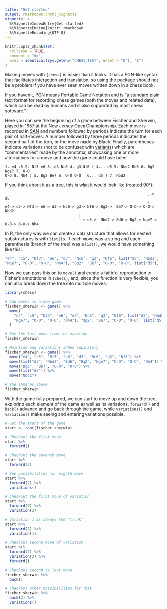 ```yaml
---
title: "Get started"
output: rmarkdown::html_vignette
vignette: >
  %\VignetteIndexEntry{Get started}
  %\VignetteEngine{knitr::rmarkdown}
  %\VignetteEncoding{UTF-8}
---
```


```r
knitr::opts_chunk$set(
  collapse = TRUE,
  comment = "#>",
  eval = identical(Sys.getenv("CHESS_TEST", unset = "0"), "1")
)
```

Making moves with `{chess}` is easier than it looks. It has a PGN-like syntax
that facilitates interaction and translation, so using the package should not
be a problem if you have ever seen moves written down in a chess book.

If you haven't, [PGN](https://en.wikipedia.org/wiki/Portable_Game_Notation)
means Portable Game Notation and is "a standard plain text format for recording
chess games (both the moves and related data), which can be read by humans and
is also supported by most chess software."

Here you can see the beginning of a game between Fischer and Sherwin, played in
1957 at the New Jersey Open Championship. Each move is recorded in
[SAN](https://en.wikipedia.org/wiki/Algebraic_chess_notation) and numbers
followed by periods indicate the turn for each pair of half-moves. A number
followed by three periods indicates the second half of the turn, or the move
made by Black. Finally, parentheses indicate variations (not to be confused
with [variants](https://en.wikipedia.org/wiki/Chess_variants)) which are
"commentaries" made by the annotator, showcasing one or more alternatives for a
move and how the game could have been.

```
1. e4 c5 2. Nf3 e6 3. d3 Nc6 4. g3 Nf6 ( 4... d5 5. Nbd2 Bd6 6. Bg2 Nge7 7. O-O
O-O 8. Nh4 ) 5. Bg2 Be7 6. O-O O-O ( 6... d5 ) 7. Nbd2
```

If you think about it as a tree, this is what it would look like (rotated 90°):

```
                                                                ,->  d5
                                                                |
e4-> c5-> Nf3-> e6-> d3-> Nc6-> g3-> Nf6-> Bg2->  Be7-> O-O-> O-O->  Nbd2
                                 |
                                 `-> d5->  Nbd2-> Bd6-> Bg2-> Nge7-> O-O-> O-O-> Nh4
```

In R, the only way we can create a data structure that allows for nested
substructures is with `list()`s. If each move was a string and each parenthesis
(branch of the tree) was a `list()`, we would have something like this:

```r
"e4", "c5", "Nf3", "e6", "d3", "Nc6", "g3", "Nf6", list("d5", "Nbd2", "Bd6", "Bg2",
"Nge7", "O-O", "O-O", "Nh4"), "Bg2", "Be7", "O-O", "O-O", list("d5"), "Nbd2"
```

Now we can pass this on to `move()` and create a faithful reproduction to
Fisher's annotations in `{chess}`, and, since the function is very flexible, you
can also break down the tree into multiple moves:

```r
library(chess)

# Add moves to a new game
fischer_sherwin <- game() %>%
  move(
    "e4", "c5", "Nf3", "e6", "d3", "Nc6", "g3", "Nf6", list("d5", "Nbd2", "Bd6", "Bg2",
    "Nge7", "O-O", "O-O", "Nh4"), "Bg2", "Be7", "O-O", "O-O", list("d5"), "Nbd2"
  )

# See the last move from the mainline
fischer_sherwin

# Mainline and variations added separately
fischer_sherwin <- game() %>%
  move("e4", "c5", "Nf3", "e6", "d3", "Nc6", "g3", "Nf6") %>%
  move(list("d5", "Nbd2", "Bd6", "Bg2", "Nge7", "O-O", "O-O", "Nh4")) %>%
  move("Bg2", "Be7", "O-O", "O-O") %>%
  move(list("d5")) %>%
  move("Nbd2")

# The same as above
fischer_sherwin
```

With the game fully prepared, we can start to move up and down the tree,
exploring each element of the game as well as its variations. `forward()` and
`back()` advance and go back through the game, while `variations()` and
`variation()` make seeing and entering variations possible.

```r
# Get the start of the game
start <- root(fischer_sherwin)

# Checkout the first move
start %>%
  forward()

# Checkout the seventh move
start %>%
  forward(7)

# See possibilities for eighth move
start %>%
  forward(7) %>%
  variations()

# Checkout the first move of variation
start %>%
  forward(7) %>%
  variation(2)

# Variation 1 is always the "trunk"
start %>%
  forward(7) %>%
  variation(1)

# Checkout second move of variation
start %>%
  forward(7) %>%
  variation(2) %>%
  forward()

# Checkout second to last move
fischer_sherwin %>%
  back()

# Checkout other possibilities for that
fischer_sherwin %>%
  back(2) %>%
  variations()
```

